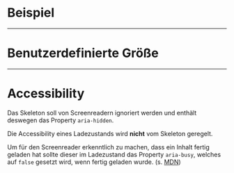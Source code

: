 # Beispiel

<LiveCodeEditor />

---

# Benutzerdefinierte Größe

<LiveCodeEditor example="custom-size" editorCollapsed />

---

# Accessibility

Das Skeleton soll von Screenreadern ignoriert werden und enthält deswegen das
Property `aria-hidden`.

Die Accessibility eines Ladezustands wird **nicht** vom Skeleton geregelt.

Um für den Screenreader erkenntlich zu machen, dass ein Inhalt fertig geladen
hat sollte dieser im Ladezustand das Property `aria-busy`, welches auf `false`
gesetzt wird, wenn fertig geladen wurde. (s.
[MDN](https://developer.mozilla.org/en-US/docs/Web/Accessibility/ARIA/Attributes/aria-busy))
